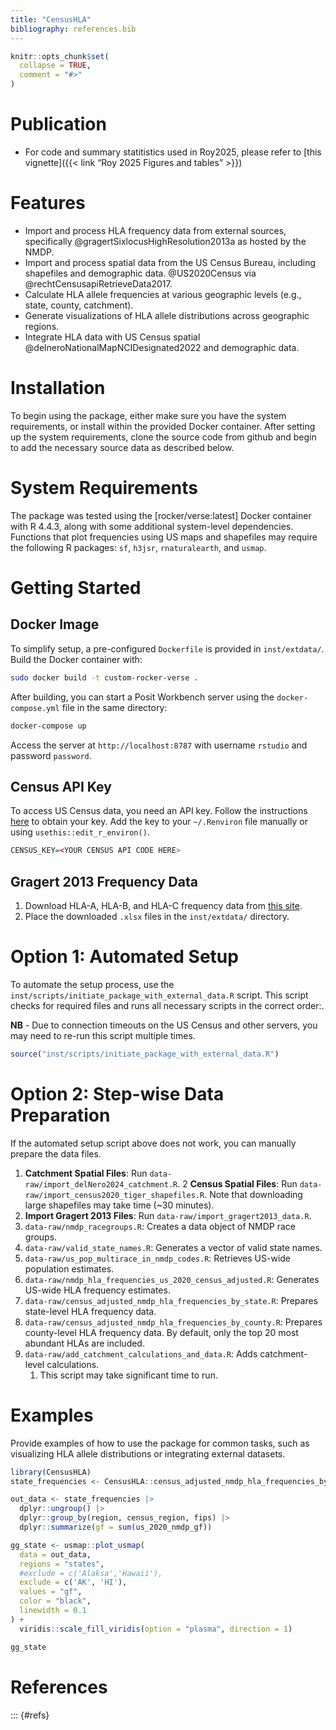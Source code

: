 ```yaml
---
title: "CensusHLA"
bibliography: references.bib
---
```


```r
knitr::opts_chunk$set(
  collapse = TRUE,
  comment = "#>"
)
```

# Publication

- For code and summary statitistics used in Roy2025, please refer to [this vignette]({{< link "Roy 2025 Figures and tables" >}})

# Features

- Import and process HLA frequency data from external sources, specifically @gragertSixlocusHighResolution2013a as hosted by the NMDP. 
- Import and process spatial data from the US Census Bureau, including shapefiles and demographic data. @US2020Census via @rechtCensusapiRetrieveData2017.
- Calculate HLA allele frequencies at various geographic levels (e.g., state, county, catchment).
- Generate visualizations of HLA allele distributions across geographic regions.
- Integrate HLA data with US Census spatial @delneroNationalMapNCIDesignated2022 and demographic data.

# Installation

To begin using the package, either make sure you have the system requirements, or install within the provided Docker container.
After setting up the system requirements, clone the source code from github and begin to add the necessary source data as described below.

# System Requirements

The package was tested using the [rocker/verse:latest] Docker container with R 4.4.3, along with some additional system-level dependencies. Functions that plot frequencies using US maps and shapefiles may require the following R packages: `sf`, `h3jsr`, `rnaturalearth`, and `usmap`.

# Getting Started

## Docker Image

To simplify setup, a pre-configured `Dockerfile` is provided in `inst/extdata/`. Build the Docker container with:

```bash
sudo docker build -t custom-rocker-verse .
```

After building, you can start a Posit Workbench server using the `docker-compose.yml` file in the same directory:

```bash
docker-compose up
```

Access the server at `http://localhost:8787` with username `rstudio` and password `password`.

## Census API Key

To access US Census data, you need an API key. Follow the instructions [here](https://www.hrecht.com/censusapi/articles/getting-started.html#api-key-setup) to obtain your key. Add the key to your `~/.Renviron` file manually or using `usethis::edit_r_environ()`.

```r
CENSUS_KEY=<YOUR CENSUS API CODE HERE>
```

## Gragert 2013 Frequency Data

1. Download HLA-A, HLA-B, and HLA-C frequency data from [this site](https://frequency.nmdp.org/).
2. Place the downloaded `.xlsx` files in the `inst/extdata/` directory.

# Option 1: Automated Setup

To automate the setup process, use the `inst/scripts/initiate_package_with_external_data.R` script. This script checks for required files and runs all necessary scripts in the correct order:.

**NB** - Due to connection timeouts on the US Census and other servers, you may need to re-run this script multiple times.

```r
source("inst/scripts/initiate_package_with_external_data.R")
```

# Option 2: Step-wise Data Preparation

If the automated setup script above does not work, you can manually prepare the data files.

1. **Catchment Spatial Files**: Run `data-raw/import_delNero2024_catchment.R`.
2   **Census Spatial Files**: Run `data-raw/import_census2020_tiger_shapefiles.R`. Note that downloading large shapefiles may take time (~30 minutes).
3.  **Import Gragert 2013 Files**: Run `data-raw/import_gragert2013_data.R`.
4. `data-raw/nmdp_racegroups.R`: Creates a data object of NMDP race groups.
5. `data-raw/valid_state_names.R`: Generates a vector of valid state names.
6. `data-raw/us_pop_multirace_in_nmdp_codes.R`: Retrieves US-wide population estimates.
7. `data-raw/nmdp_hla_frequencies_us_2020_census_adjusted.R`: Generates US-wide HLA frequency estimates.
8. `data-raw/census_adjusted_nmdp_hla_frequencies_by_state.R`: Prepares state-level HLA frequency data.
9. `data-raw/census_adjusted_nmdp_hla_frequencies_by_county.R`: Prepares county-level HLA frequency data. By default, only the top 20 most abundant HLAs are included.
10. `data-raw/add_catchment_calculations_and_data.R`: Adds catchment-level calculations. 
    1.  This script may take significant time to run.

# Examples

Provide examples of how to use the package for common tasks, such as visualizing HLA allele distributions or integrating external datasets.

```r
library(CensusHLA)
state_frequencies <- CensusHLA::census_adjusted_nmdp_hla_frequencies_by_state |> dplyr::filter(allele == 'A*11:01')

out_data <- state_frequencies |>
  dplyr::ungroup() |>
  dplyr::group_by(region, census_region, fips) |>
  dplyr::summarize(gf = sum(us_2020_nmdp_gf))

gg_state <- usmap::plot_usmap(
  data = out_data,
  regions = "states",
  #exclude = c('Alaksa','Hawaii'),
  exclude = c('AK', 'HI'),
  values = "gf",
  color = "black",
  linewidth = 0.1
) +
  viridis::scale_fill_viridis(option = "plasma", direction = 1)

gg_state
```


# References

::: {#refs}
